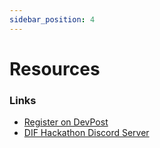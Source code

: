 ```yaml
---
sidebar_position: 4
---
```


# Resources

### Links

- [Register on DevPost](https://difhackathon2024.devpost.com/)
- [DIF Hackathon Discord Server](https://discord.gg/WXPzWvBCjD)

